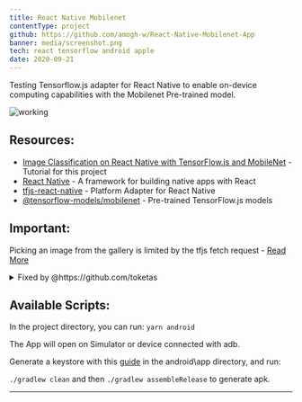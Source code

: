 ```yaml
---
title: React Native Mobilenet
contentType: project
github: https://github.com/amogh-w/React-Native-Mobilenet-App
banner: media/screenshot.png
tech: react tensorflow android apple
date: 2020-09-21
---
```


Testing Tensorflow.js adapter for React Native to enable on-device computing capabilities with the Mobilenet Pre-trained model.

![](media/screenshot.png "working")

## Resources:

- [Image Classification on React Native with TensorFlow.js and MobileNet](https://heartbeat.fritz.ai/image-classification-on-react-native-with-tensorflow-js-and-mobilenet-48a39185717c) - Tutorial for this project
- [React Native](https://github.com/facebook/react-native) - A framework for building native apps with React
- [tfjs-react-native](https://github.com/tensorflow/tfjs/tree/master/tfjs-react-native) - Platform Adapter for React Native
- [@tensorflow-models/mobilenet](https://github.com/tensorflow/tfjs-models) - Pre-trained TensorFlow.js models

## Important:

Picking an image from the gallery is limited by the tfjs fetch request - [Read More](https://github.com/amandeepmittal/mobilenet-tfjs-expo/issues/1)

<details>
  <summary>Fixed by @https://github.com/toketas</summary>
  Now it can fetch Local Images!
</details>

## Available Scripts:

In the project directory, you can run: `yarn android`

The App will open on Simulator or device connected with adb.

Generate a keystore with this [guide](https://facebook.github.io/react-native/docs/signed-apk-android) in the android\app directory, and run:

`./gradlew clean` and then `./gradlew assembleRelease` to generate apk.

---
